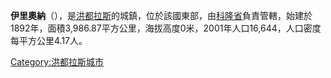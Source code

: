 '''伊里奧納'''（{{lang-es|Iriona}}），是[[洪都拉斯|洪都拉斯]]的城鎮，位於該國東部，由[[科隆省_(宏都拉斯)|科隆省]]負責管轄，始建於1892年，面積3,986.87平方公里，海拔高度0米，2001年人口16,644，人口密度每平方公里4.17人。

{{coord|15|56|0|N|85|11|0|W|type:adm2nd_region:HN_source:nlwiki|display=title}}

{{Honduras-geo-stub}}
[[Category:洪都拉斯城市|Category:洪都拉斯城市]]
